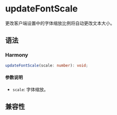 # updateFontScale

更改客户端设置中的字体缩放比例将自动更改文本大小。

## 语法

### Harmony

```typescript
updateFontScale(scale: number): void;
```

#### 参数说明

- `scale`: 字体缩放。

## 兼容性


<LegacyCompatTable metadata="lynx-native-api/lynx-context/update-font-scale" />